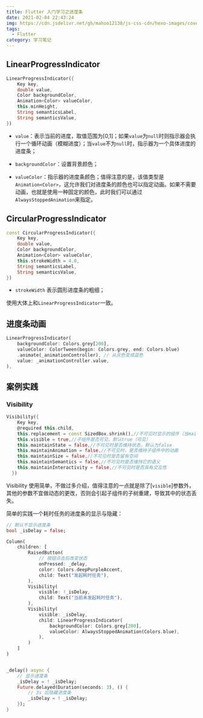 ```yaml
---
title: Flutter 入门学习之进度条
date: 2021-02-04 22:43:24
img: https://cdn.jsdelivr.net/gh/mahoo12138/js-css-cdn/hexo-images/cover/flutter.png
tags:
  - Flutter
category: 学习笔记
---
```


## LinearProgressIndicator

```dart
LinearProgressIndicator({
    Key key,
    double value,
    Color backgroundColor,
    Animation<Color> valueColor,
    this.minHeight,
    String semanticsLabel,
    String semanticsValue,
})
```

- `value`：表示当前的进度，取值范围为[0,1]；如果`value`为`null`时则指示器会执行一个循环动画（模糊进度）；当`value`不为`null`时，指示器为一个具体进度的进度条；

- `backgroundColor`：设置背景颜色；
- `valueColor`：指示器的进度条颜色；值得注意的是，该值类型是`Animation<Color>`，这允许我们对进度条的颜色也可以指定动画。如果不需要动画，也就是使用一种固定的颜色，此时我们可以通过`AlwaysStoppedAnimation`来指定。

## CircularProgressIndicator

```dart
const CircularProgressIndicator({
    Key key,
    double value,
    Color backgroundColor,
    Animation<Color> valueColor,
    this.strokeWidth = 4.0,
    String semanticsLabel,
    String semanticsValue,
})
```

- `strokeWidth` 表示圆形进度条的粗细；

使用大体上和`LinearProgressIndicator`一致。

## 进度条动画

```dart
LinearProgressIndicator(
    backgroundColor: Colors.grey[200],
    valueColor: ColorTween(begin: Colors.grey, end: Colors.blue)
    .animate(_animationController), // 从灰色变成蓝色
    value: _animationController.value,
),
```

## 案例实践

### Visibility

```dart
Visibility({
    Key key,
    @required this.child,
    this.replacement = const SizedBox.shrink(),//不可见时显示的组件（当maintainState=false）
    this.visible = true,//子组件是否可见，默认true（可见）
    this.maintainState = false,//不可见时是否维持状态，默认为false
    this.maintainAnimation = false,//不可见时，是否维持子组件中的动画
    this.maintainSize = false,//不可见时是否留有空间
    this.maintainSemantics = false,//不可见时是否维持它的语义
    this.maintainInteractivity = false,//不可见时是否具有交互性
  })
```

Visibility 使用简单，不做过多介绍，值得注意的一点就是除了[`visible`]参数外，其他的参数不宜做动态的更改，否则会引起子组件的子树重建，导致其中的状态丢失。

简单的实践一个耗时任务的进度条的显示与隐藏：

```dart
// 默认不显示进度条
bool _isDelay = false;

Column(
    children: [
        RaisedButton(
            // 按钮点击后改变状态
            onPressed: _delay,
            color: Colors.deepPurpleAccent,
            child: Text("发起耗时任务"),
        ),
        Visibility(
            visible: !_isDelay,
            child: Text("当前未发起耗时任务"),
        ),
        Visibility(
            visible: _isDelay,
            child: LinearProgressIndicator(
                backgroundColor: Colors.grey[200],
                valueColor: AlwaysStoppedAnimation(Colors.blue),
            ),
        )
    ]
)


_delay() async {
    // 显示进度条
    _isDelay = ! _isDelay;
    Future.delayed(Duration(seconds: 3), () {
        // 3s 后隐藏进度条
        _isDelay = ! _isDelay;
    });
}
```

